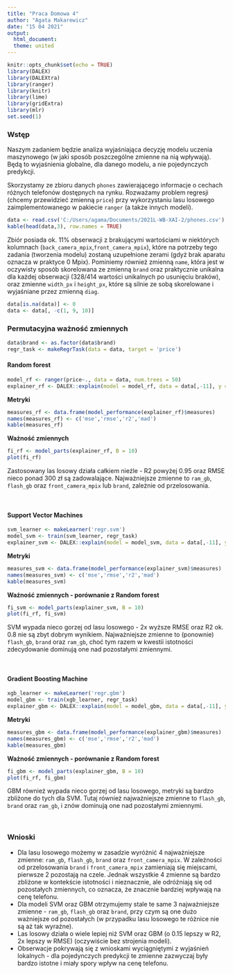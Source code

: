 ```yaml
---
title: "Praca Domowa 4"
author: "Agata Makarewicz"
date: "15 04 2021"
output: 
  html_document:
  theme: united
---
```


```r
knitr::opts_chunk$set(echo = TRUE)
library(DALEX)
library(DALEXtra)
library(ranger)
library(knitr)
library(lime)
library(gridExtra)
library(mlr)
set.seed(1)
```

### Wstęp 

Naszym zadaniem będzie analiza wyjaśniająca decyzję modelu uczenia maszynowego (w jaki sposób poszczególne zmienne na nią wpływają). Będą to wyjaśnienia globalne, dla danego modelu, a nie pojedynczych predykcji.

Skorzystamy ze zbioru danych `phones` zawierającego informacje o cechach różnych telefonów dostępnych na rynku. Rozważamy problem regresji (chcemy przewidzieć zmienną `price`) przy wykorzystaniu lasu losowego zaimplementowanego w pakiecie `ranger` (a także innych modeli).

```r
data <- read.csv('C:/Users/agama/Documents/2021L-WB-XAI-2/phones.csv')
kable(head(data,3), row.names = TRUE)
```

Zbiór posiada ok. 11% obserwacji z brakującymi wartościami w niektórych kolumnach (`back_camera_mpix`,`front_camera_mpix`), które na potrzeby tego zadania (tworzenia modelu) zostaną uzupełnione zerami (gdyż brak aparatu oznacza w praktyce 0 Mpix). Pominiemy również zmienną `name`, która jest w oczywisty sposób skorelowana ze zmienną `brand` oraz praktycznie unikalna dla każdej obserwacji (328/414 wartości unikalnych po usunięciu braków), oraz zmienne `width_px` i `height_px`, które są silnie ze sobą skorelowane i wyjaśniane przez zmienną `diag`.

```r
data[is.na(data)] <- 0 
data <- data[, -c(1, 9, 10)]
```

### Permutacyjna ważność zmiennych

```r
data$brand <- as.factor(data$brand)
regr_task <- makeRegrTask(data = data, target = 'price')
```

#### Random forest 

```r
model_rf <- ranger(price~., data = data, num.trees = 50)
explainer_rf <- DALEX::explain(model = model_rf, data = data[,-11], y = data$price) 
```

**Metryki**

```r
measures_rf <- data.frame(model_performance(explainer_rf)$measures)
names(measures_rf) <- c('mse','rmse','r2','mad')
kable(measures_rf)
```

**Ważność zmiennych**

```r
fi_rf <- model_parts(explainer_rf, B = 10)
plot(fi_rf)
```

Zastosowany las losowy działa całkiem nieźle - R2 powyżej 0.95 oraz RMSE nieco ponad 300 zł są zadowalające. Najważniejsze zmienne to `ram_gb`, `flash_gb` oraz `front_camera_mpix` lub `brand`, zależnie od przelosowania.

$~$

#### Support Vector Machines

```r
svm_learner <- makeLearner('regr.svm')
model_svm <- train(svm_learner, regr_task)
explainer_svm <- DALEX::explain(model = model_svm, data = data[,-11], y = data$price)
```

**Metryki**

```r
measures_svm <- data.frame(model_performance(explainer_svm)$measures)
names(measures_svm) <- c('mse','rmse','r2','mad')
kable(measures_svm)
```

**Ważność zmiennych - porównanie z Random forest**

```r
fi_svm <- model_parts(explainer_svm, B = 10)
plot(fi_rf, fi_svm)
```

SVM wypada nieco gorzej od lasu losowego - 2x wyższe RMSE oraz R2 ok. 0.8 nie są zbyt dobrym wynikiem. Najważniejsze zmienne to (ponownie) `flash_gb`, `brand` oraz `ram_gb`, choć tym razem w kwestii istotności zdecydowanie dominują one nad pozostałymi zmiennymi.

$~$

#### Gradient Boosting Machine

```r
xgb_learner <- makeLearner('regr.gbm')
model_gbm <- train(xgb_learner, regr_task)
explainer_gbm <- DALEX::explain(model = model_gbm, data = data[,-11], y = data$price)
```

**Metryki**

```r
measures_gbm <- data.frame(model_performance(explainer_gbm)$measures)
names(measures_gbm) <- c('mse','rmse','r2','mad')
kable(measures_gbm)
```

**Ważność zmiennych - porównanie z Random forest**

```r
fi_gbm <- model_parts(explainer_gbm, B = 10)
plot(fi_rf, fi_gbm)
```

GBM również wypada nieco gorzej od lasu losowego, metryki są bardzo zbliżone do tych dla SVM. Tutaj również najważniejsze zmienne to `flash_gb`, `brand` oraz `ram_gb`, i znów dominują one nad pozostałymi zmiennymi.

$~$

### Wnioski

* Dla lasu losowego możemy w zasadzie wyróżnić 4 najważniejsze zmienne: `ram_gb`, `flash_gb`, `brand` oraz `front_camera_mpix`. W zależności od przelosowania `brand` i `front_camera_mpix` zamieniają się miejscami, pierwsze 2 pozostają na czele. Jednak wszystkie 4 zmienne są bardzo zbliżone w kontekście istotności i nieznacznie, ale odróżniają się od pozostałych zmiennych, co oznacza, że znacznie bardziej wpływają na cenę telefonu.
* Dla modeli SVM oraz GBM otrzymujemy stale te same 3 najważniejsze zmienne - `ram_gb`, `flash_gb` oraz `brand`, przy czym są one dużo ważniejsze od pozostałych (w przypadku lasu losowego te różnice nie są aż tak wyraźne).
* Las losowy działa o wiele lepiej niż SVM oraz GBM (o 0.15 lepszy w R2, 2x lepszy w RMSE) (oczywiście bez strojenia modeli).
* Obserwacje pokrywają się z wnioskami wyciągniętymi z wyjaśnień lokalnych - dla pojedynczych predykcji te zmienne zazwyczaj były bardzo istotne i miały spory wpływ na cenę telefonu.

$~$